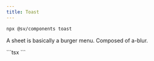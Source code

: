 ```yaml
---
title: Toast
---
```


```bash
npx @sv/components toast
```

A sheet is basically a burger menu. Composed of a-blur.

<Example title="Example">
  <div slot="preview">
    <ToastButton client:load />
  </div>
  <div slot="code">
    ```tsx
    ```
  </div>
</Example>
